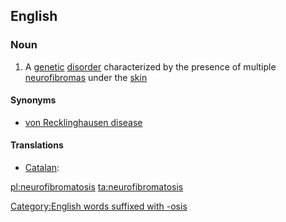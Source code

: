 ==English==
{{wikipedia}}

===Noun===
{{en-noun|neurofibromatoses}}

# {{medicine}} A [[genetic]] [[disorder]] characterized by the presence of multiple [[neurofibroma]]s under the [[skin]]

====Synonyms====
* [[von Recklinghausen disease]]

====Translations====
{{trans-top|genetic disorder}}
* [[Catalan]]: {{t|ca|neurofibromatosi|f}}
{{trans-mid}}
{{trans-bottom}}

[[Category:English words suffixed with -osis]]

[[pl:neurofibromatosis]]
[[ta:neurofibromatosis]]